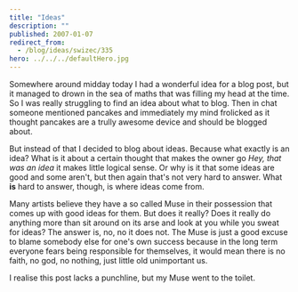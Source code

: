 ```yaml
---
title: "Ideas"
description: ""
published: 2007-01-07
redirect_from:
  - /blog/ideas/swizec/335
hero: ../../../defaultHero.jpg
---
```


Somewhere around midday today I had a wonderful idea for a blog post, but it managed to drown in the sea of maths that was filling my head at the time. So I was really struggling to find an idea about what to blog. Then in chat someone mentioned pancakes and immediately my mind frolicked as it thought pancakes are a trully awesome device and should be blogged about.

But instead of that I decided to blog about ideas. Because what exactly is an idea? What is it about a certain thought that makes the owner go _Hey, that was an idea_ it makes little logical sense. Or why is it that some ideas are good and some aren't, but then again that's not very hard to answer. What **is** hard to answer, though, is where ideas come from.

Many artists believe they have a so called Muse in their possession that comes up with good ideas for them. But does it really? Does it really do anything more than sit around on its arse and look at you while you sweat for ideas? The answer is, no, no it does not. The Muse is just a good excuse to blame somebody else for one's own success because in the long term everyone fears being responsible for themselves, it would mean there is no faith, no god, no nothing, just little old unimportant us.

I realise this post lacks a punchline, but my Muse went to the toilet.
